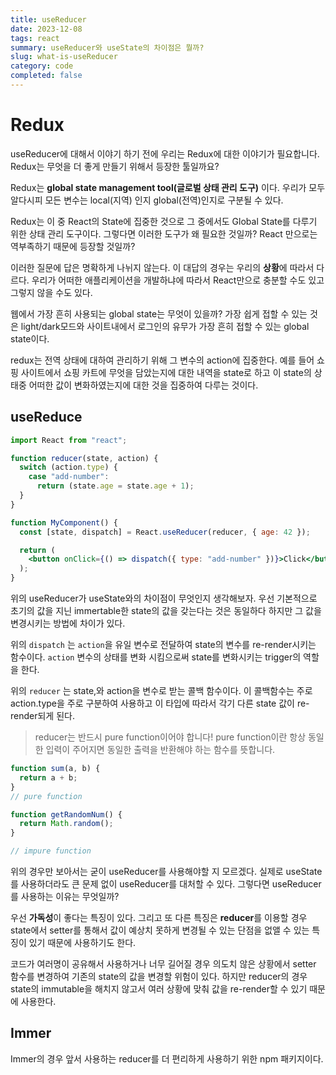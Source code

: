 ```yaml
---
title: useReducer
date: 2023-12-08
tags: react
summary: useReducer와 useState의 차이점은 뭘까?
slug: what-is-useReducer
category: code
completed: false
---
```


# Redux

useReducer에 대해서 이야기 하기 전에 우리는 Redux에 대한 이야기가 필요합니다. Redux는 무엇을 더 좋게 만들기 위해서 등장한 툴일까요?

Redux는 **global state management tool(글로벌 상태 관리 도구)** 이다. 우리가 모두 알다시피 모든 변수는 local(지역) 인지 global(전역)인지로 구분될 수 있다.

Redux는 이 중 React의 State에 집중한 것으로 그 중에서도 Global State를 다루기 위한 상태 관리 도구이다. 그렇다면 이러한 도구가 왜 필요한 것일까? React 만으로는 역부족하기 때문에 등장할 것일까?

이러한 질문에 답은 명확하게 나뉘지 않는다. 이 대답의 경우는 우리의 **상황**에 따라서 다르다. 우리가 어떠한 애플리케이션을 개발하냐에 따라서 React만으로 충분할 수도 있고 그렇지 않을 수도 있다.

웹에서 가장 흔히 사용되는 global state는 무엇이 있을까? 가장 쉽게 접할 수 있는 것은 light/dark모드와 사이트내에서 로그인의 유무가 가장 흔히 접할 수 있는 global state이다.

redux는 전역 상태에 대하여 관리하기 위해 그 변수의 action에 집중한다. 예를 들어 쇼핑 사이트에서 쇼핑 카트에 무엇을 담았는지에 대한 내역을 state로 하고 이 state의 상태중 어떠한 값이 변화하였는지에 대한 것을 집중하여 다루는 것이다.

## useReduce

```jsx
import React from "react";

function reducer(state, action) {
  switch (action.type) {
    case "add-number":
      return (state.age = state.age + 1);
  }
}

function MyComponent() {
  const [state, dispatch] = React.useReducer(reducer, { age: 42 });

  return (
    <button onClick={() => dispatch({ type: "add-number" })}>Click</button>
  );
}
```

위의 useReducer가 useState와의 차이점이 무엇인지 생각해보자. 우선 기본적으로 초기의 값을 지닌 immertable한 state의 값을 갖는다는 것은 동일하다 하지만 그 값을 변경시키는 방법에 차이가 있다.

위의 `dispatch` 는 `action`을 유일 변수로 전달하여 state의 변수를 re-render시키는 함수이다. `action` 변수의 상태를 변화 시킴으로써 state를 변화시키는 trigger의 역할을 한다.

위의 `reducer` 는 state,와 action을 변수로 받는 콜백 함수이다. 이 콜백함수는 주로 action.type을 주로 구분하여 사용하고 이 타입에 따라서 각기 다른 state 값이 re-render되게 된다.

> reducer는 반드시 pure function이어야 합니다!
> pure function이란 항상 동일한 입력이 주어지면 동일한 출력을 반환해야 하는 함수를 뜻합니다.

```javascript
function sum(a, b) {
  return a + b;
}
// pure function

function getRandomNum() {
  return Math.random();
}

// impure function
```

위의 경우만 보아서는 굳이 useReducer를 사용해야할 지 모르겠다. 실제로 useState를 사용하더라도 큰 문제 없이 useReducer를 대처할 수 있다. 그렇다면 useReducer를 사용하는 이유는 무엇일까?

우선 **가독성**이 좋다는 특징이 있다. 그리고 또 다른 특징은 **reducer**를 이용할 경우 state에서 setter를 통해서 값이 예상치 못하게 변경될 수 있는 단점을 없앨 수 있는 특징이 있기 때문에 사용하기도 한다.

코드가 여러명이 공유해서 사용하거나 너무 길어질 경우 의도치 않은 상황에서 setter 함수를 변경하여 기존의 state의 값을 변경할 위험이 있다. 하지만 reducer의 경우 state의 immutable을 해치지 않고서 여러 상황에 맞춰 값을 re-render할 수 있기 때문에 사용한다.

## Immer

Immer의 경우 앞서 사용하는 reducer를 더 편리하게 사용하기 위한 npm 패키지이다.
